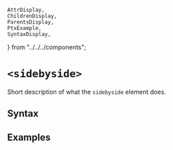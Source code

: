     AttrDisplay,
    ChildrenDisplay,
    ParentsDisplay,
    PtxExample,
    SyntaxDisplay,
} from "../../../components";

# `<sidebyside>`

Short description of what the `sidebyside` element does.

## Syntax

<SyntaxDisplay name="sidebyside" />

## Examples

    
